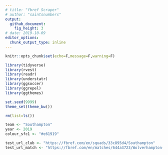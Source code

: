 ```yaml
---
# title: "fbref Scraper"
# author: "saintsnumbers"
output:
  github_document:
    fig_height: 3
# date: 2019-10-09
editor_options:
  chunk_output_type: inline
---
```


```r
knitr::opts_chunk$set(echo=F,message=F,warning=F)

library(tidyverse)
library(rvest)
library(readr)
library(understatr)
library(ggsoccer)
library(ggrepel)
library(ggthemes)

set.seed(9999)
theme_set(theme_bw())

rm(list=ls())

team <- "Southampton"
year <- 2019
colour_sfc1 <- "#e61919"
```

```r
test_url_club <- "https://fbref.com/en/squads/33c895d4/Southampton"
test_url_match <- "https://fbref.com/en/matches/644a3723/Wolverhampton-Wanderers-Southampton-October-19-2019-Premier-League"
```